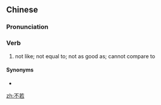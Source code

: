 ==Chinese==
{{zh-forms}}

===Pronunciation===
{{zh-pron
|m=不ruò
|c=bat1 joek6
|cat=v
}}

===Verb===
{{zh-verb}}

# {{lb|zh|literary}} not like; not equal to; not as good as; cannot compare to

====Synonyms====
* {{zh-l|不如}}

[[zh:不若]]
